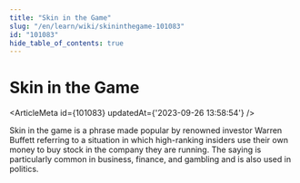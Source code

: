 ```yaml
---
title: "Skin in the Game"
slug: "/en/learn/wiki/skininthegame-101083"
id: "101083"
hide_table_of_contents: true
---
```



# Skin in the Game

<ArticleMeta id={101083} updatedAt={'2023-09-26 13:58:54'} />
<div className='border-solid border-b border-t-0 my-4 border-[var(--ifm-color-gray-300)]' />

Skin in the game is a phrase made popular by renowned investor Warren Buffett referring to a situation in which high-ranking insiders use their own money to buy stock in the company they are running. The saying is particularly common in business, finance, and gambling and is also used in politics.
